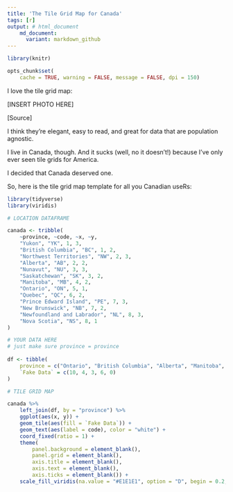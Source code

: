 ```yaml
---
title: 'The Tile Grid Map for Canada'
tags: [r]
output: # html_document
    md_document:
      variant: markdown_github
---
```


```r
library(knitr)

opts_chunk$set(
    cache = TRUE, warning = FALSE, message = FALSE, dpi = 150)
```

I love the tile grid map:

[INSERT PHOTO HERE]

[Source]

I think they're elegant, easy to read, and great for data that are population agnostic. 

I live in Canada, though. And it sucks (well, no it doesn't!) because I've only ever seen tile grids for America.

I decided that Canada deserved one.

So, here is the tile grid map template for all you Canadian useRs:

```r
library(tidyverse)
library(viridis)

# LOCATION DATAFRAME

canada <- tribble(
    ~province, ~code, ~x, ~y,
    "Yukon", "YK", 1, 3,
    "British Columbia", "BC", 1, 2, 
    "Northwest Territories", "NW", 2, 3, 
    "Alberta", "AB", 2, 2, 
    "Nunavut", "NU", 3, 3, 
    "Saskatchewan", "SK", 3, 2,
    "Manitoba", "MB", 4, 2, 
    "Ontario", "ON", 5, 1,
    "Quebec", "QC", 6, 2, 
    "Prince Edward Island", "PE", 7, 3, 
    "New Brunswick", "NB", 7, 2,
    "Newfoundland and Labrador", "NL", 8, 3, 
    "Nova Scotia", "NS", 8, 1
)

# YOUR DATA HERE
# just make sure province = province
 
df <- tibble(
    province = c("Ontario", "British Columbia", "Alberta", "Manitoba", "Nova Scotia"), 
    `Fake Data` = c(10, 4, 3, 6, 0)
)

# TILE GRID MAP

canada %>% 
    left_join(df, by = "province") %>% 
    ggplot(aes(x, y)) + 
    geom_tile(aes(fill = `Fake Data`)) + 
    geom_text(aes(label = code), color = "white") + 
    coord_fixed(ratio = 1) + 
    theme(
        panel.background = element_blank(),
        panel.grid = element_blank(), 
        axis.title = element_blank(), 
        axis.text = element_blank(), 
        axis.ticks = element_blank()) + 
    scale_fill_viridis(na.value = "#E1E1E1", option = "D", begin = 0.2, end = 0.8)
```
